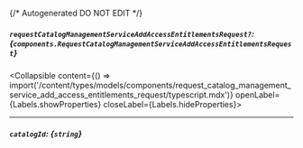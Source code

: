 {/* Autogenerated DO NOT EDIT  */}

##### `requestCatalogManagementServiceAddAccessEntitlementsRequest?`: *{`components.RequestCatalogManagementServiceAddAccessEntitlementsRequest`}*
<Collapsible content={() => import('/content/types/models/components/request_catalog_management_service_add_access_entitlements_request/typescript.mdx')} openLabel={Labels.showProperties} closeLabel={Labels.hideProperties}>
</Collapsible>

---
##### `catalogId`: *{`string`}*


